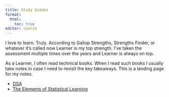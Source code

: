 ```yaml
---
title: Study Guides
format:
  html:
    toc: true
editor: source
---
```


I love to learn.
Truly.
According to Gallop Strengths, Strengths Finder, or whatever it's called now Learner is my top strength.
I've taken the assessment multiple times over the years and Learner is always on top.

As a Learner, I often read technical books.
When I read such books I usually take notes in case I need to revisit the key takeaways.
This is a landing page for my notes.

- [DSA](#dsa.qmd)
- [The Elements of Statistical Learning](#elements-stat-learning.qmd)